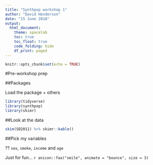 ```yaml
---
title: "Synthpop workshop 1"
author: "David Henderson"
date: "15 June 2018"
output: 
  html_document:
    theme: spacelab
    toc: true
    toc_float: true
    code_folding: hide
    df_print: paged
---
```


```r
knitr::opts_chunk$set(echo = TRUE)
```

#Pre-workshop prep

##Packages 

Load the package + others

```r
library(tidyverse)
library(synthpop)
library(skimr)
```

##Look at the data

```r
skim(SD2011) %>% skimr::kable()
```


##Pick my variables

?? `sex`, `smoke`, `income` and `age`

Just for fun... `r anicon::faa("smile", animate = "bounce", size = 3)`






